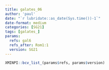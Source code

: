 ```yaml
---
title: galates_06
author: 'paul'
date: "`r lubridate::as_date(Sys.time())-1`"
date-format: medium
categories: [SG21]
tags: [galates_]
params:
  refs: gal6
  refs_after: Rom1:1
  version: SG21
---
```


```r
XMINPI::bcv_list_(params$refs, params$version)
```

